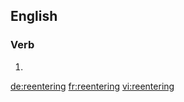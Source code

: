 ==English==

===Verb===
{{head|en}}

# {{present participle of|reenter}}

[[de:reentering]]
[[fr:reentering]]
[[vi:reentering]]